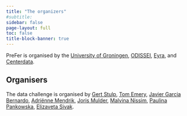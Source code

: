 ```yaml
---
title: "The organizers"
#subtitle: 
sidebar: false
page-layout: full
toc: false
title-block-banner: true
---
```



PreFer is organised by the [University of Groningen](https://www.rug.nl/){target="_blank"}, [ODISSEI](https://odissei-data.nl/en/){target="_blank"}, [Eyra](https://www.eyra.co/){target="_blank"}, and [Centerdata](https://www.centerdata.nl/){target="_blank"}.

<!-- organisers -->
## Organisers
The data challenge is organised by [Gert Stulp](https://www.gertstulp.com/){target="_blank"}, [Tom Emery](https://tomemery.eu/){target="_blank"}, [Javier Garcia Bernardo](https://www.uu.nl/staff/JGarciaBernardo){target="_blank"}, [Adriënne Mendrik](https://www.linkedin.com/in/adriennemendrik?originalSubdomain=nl){target="_blank"}, [Joris Mulder](https://www.centerdata.nl/team/joris-mulder){target="_blank"}, [Malvina Nissim](https://malvinanissim.github.io/){target="_blank"}, [Paulina Pankowska](https://www.uu.nl/staff/PKPankowska){target="_blank"}, [Elizaveta Sivak](https://lisasivak.github.io/){target="_blank"}.